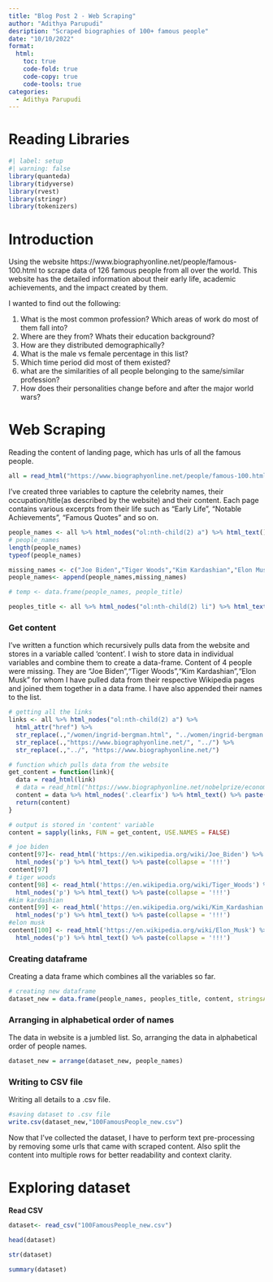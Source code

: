 ```yaml
---
title: "Blog Post 2 - Web Scraping"
author: "Adithya Parupudi"
desription: "Scraped biographies of 100+ famous people"
date: "10/10/2022"
format:
  html:
    toc: true
    code-fold: true
    code-copy: true
    code-tools: true
categories:
  - Adithya Parupudi
---
```


# Reading Libraries

```r
#| label: setup
#| warning: false
library(quanteda)
library(tidyverse)
library(rvest)
library(stringr)
library(tokenizers)
```

# Introduction

Using the website https://www.biographyonline.net/people/famous-100.html to scrape data of 126 famous people from all over the world. This website has the detailed information about their early life, academic achievements, and the impact created by them.

I wanted to find out the following:

1.  What is the most common profession? Which areas of work do most of them fall into?
2.  Where are they from? Whats their education background?
3.  How are they distributed demographically?
4.  What is the male vs female percentage in this list?
5.  Which time period did most of them existed?
6.  what are the similarities of all people belonging to the same/similar profession?
7.  How does their personalities change before and after the major world wars?

# Web Scraping

Reading the content of landing page, which has urls of all the famous people.

```r
all = read_html("https://www.biographyonline.net/people/famous-100.html")

```

I've created three variables to capture the celebrity names, their occupation/title(as described by the website) and their content. Each page contains various excerpts from their life such as "Early Life", "Notable Achievements", "Famous Quotes" and so on.

```r
people_names <- all %>% html_nodes("ol:nth-child(2) a") %>% html_text()
# people_names
length(people_names)
typeof(people_names)

missing_names <- c("Joe Biden","Tiger Woods","Kim Kardashian","Elon Musk")
people_names<- append(people_names,missing_names)

# temp <- data.frame(people_names, people_title)

peoples_title <- all %>% html_nodes("ol:nth-child(2) li") %>% html_text() 
```


### Get content

I've written a function which recursively pulls data from the website and stores in a variable called 'content'. I wish to store data in individual variables and combine them to create a data-frame. Content of 4 people were missing. They are "Joe Biden","Tiger Woods","Kim Kardashian","Elon Musk" for whom I have pulled data from their respective Wikipedia pages and joined them together in a data frame. I have also appended their names to the list.

```r
# getting all the links
links <- all %>% html_nodes("ol:nth-child(2) a") %>% 
  html_attr("href") %>% 
  str_replace(.,"/women/ingrid-bergman.html", "../women/ingrid-bergman.html") %>% 
  str_replace(.,"https://www.biographyonline.net/", "../") %>% 
  str_replace(.,"../", "https://www.biographyonline.net/")

# function which pulls data from the website
get_content = function(link){
  data = read_html(link)
  # data = read_html("https://www.biographyonline.net/nobelprize/economics/paul-krugman.html")
  content = data %>% html_nodes('.clearfix') %>% html_text() %>% paste(collapse = "!!!")
  return(content)
}

# output is stored in 'content' variable
content = sapply(links, FUN = get_content, USE.NAMES = FALSE) 

# joe biden
content[97]<- read_html('https://en.wikipedia.org/wiki/Joe_Biden') %>% 
  html_nodes('p') %>% html_text() %>% paste(collapse = '!!!')
content[97] 
# tiger woods
content[98] <- read_html('https://en.wikipedia.org/wiki/Tiger_Woods') %>% 
  html_nodes('p') %>% html_text() %>% paste(collapse = '!!!')
#kim kardashian
content[99] <- read_html('https://en.wikipedia.org/wiki/Kim_Kardashian') %>% 
  html_nodes('p') %>% html_text() %>% paste(collapse = '!!!')
#elon musk
content[100] <- read_html('https://en.wikipedia.org/wiki/Elon_Musk') %>% 
  html_nodes('p') %>% html_text() %>% paste(collapse = '!!!')
```

### Creating dataframe

Creating a data frame which combines all the variables so far.

```r
# creating new dataframe
dataset_new = data.frame(people_names, peoples_title, content, stringsAsFactors = FALSE)
```

### Arranging in alphabetical order of names

The data in website is a jumbled list. So, arranging the data in alphabetical order of people names.

```r
dataset_new = arrange(dataset_new, people_names)
```

### Writing to CSV file

Writing all details to a .csv file.

```r
#saving dataset to .csv file
write.csv(dataset_new,"100FamousPeople_new.csv")
```

Now that I've collected the dataset, I have to perform text pre-processing by removing some urls that came with scraped content. Also split the content into multiple rows for better readability and context clarity.

# Exploring dataset

**Read CSV**

```r
dataset<- read_csv("100FamousPeople_new.csv")
```

```r

head(dataset)
```

```r
str(dataset)
```

```r
summary(dataset)
```
